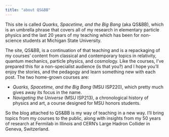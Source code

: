 ```yaml
---
title: "about QS&BB"
---
```


This site is called *Quarks, Spacetime, and the Big Bang* (aka QS&BB), which is an umbrella phrase that covers all of my research in  elementary particle physics and the last 20 years of my teaching which has been for non-science students at Michigan State University. 

The site, QS&BB, is a continuation of that teaching and is a repackaging of my courses' content from classical and contemporary topics in relativity, quantum mechanics, particle physics, and cosmology. Like the courses, I've prepared this for a non-specialist audience (is that you?) and I hope you'll enjoy the stories, and the pedagogy and learn something new with each post. The two home-grown courses are:

- *Quarks, Spacetime, and the Big Bang* (MSU ISP220), which pretty much gives away its focus in the name.
-  *Navigating the Universe* (MSU ISP213), a chronological history of physics and art, a course designed for MSU honors students.

So the blog attached to QS&BB is my way of teaching in a new way.  I'll bring topics from my courses to the public, along with insights from my 50 years of research at Fermilab in Illinois and CERN’s Large Hadron Collider in Geneva, Switzerland.

